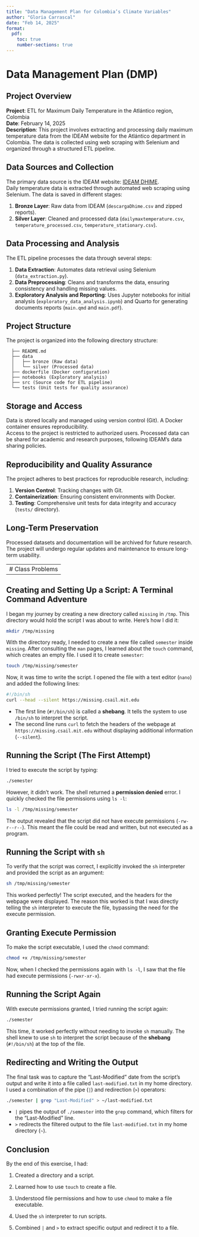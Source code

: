 ```yaml
---
title: "Data Management Plan for Colombia’s Climate Variables"
author: "Gloria Carrascal"
date: "Feb 14, 2025"
format: 
  pdf: 
    toc: true
    number-sections: true
---
```

# Data Management Plan (DMP)

## Project Overview

**Project**: ETL for Maximum Daily Temperature in the Atlántico region, Colombia  
**Date**: February 14, 2025  
**Description**: This project involves extracting and processing daily maximum temperature data from the IDEAM website for the Atlántico department in Colombia. The data is collected using web scraping with Selenium and organized through a structured ETL pipeline.

## Data Sources and Collection
The primary data source is the IDEAM website: [IDEAM DHIME](http://dhime.ideam.gov.co/atencionciudadano/).  
Daily temperature data is extracted through automated web scraping using Selenium. The data is saved in different stages:

1. **Bronze Layer**: Raw data from IDEAM (`descargaDhime.csv` and zipped reports).  
2. **Silver Layer**: Cleaned and processed data (`dailymaxtemperature.csv`, `temperature_processed.csv`, `temperature_stationary.csv`).

## Data Processing and Analysis
The ETL pipeline processes the data through several steps:

1. **Data Extraction**: Automates data retrieval using Selenium (`data_extraction.py`).  
2. **Data Preprocessing**: Cleans and transforms the data, ensuring consistency and handling missing values.  
3. **Exploratory Analysis and Reporting**: Uses Jupyter notebooks for initial analysis (`exploratory_data_analysis.ipynb`) and Quarto for generating documents reports (`main.qmd` and `main.pdf`).

## Project Structure
The project is organized into the following directory structure:
```
  ├── README.md
  ├── data
  │   ├── bronze (Raw data)
  │   └── silver (Processed data)
  ├── dockerfile (Docker configuration)
  ├── notebooks (Exploratory analysis)
  ├── src (Source code for ETL pipeline)
  └── tests (Unit tests for quality assurance)
```
## Storage and Access
Data is stored locally and managed using version control (Git). A Docker container ensures reproducibility.  
Access to the project is restricted to authorized users. Processed data can be shared for academic and research purposes, following IDEAM's data sharing policies.

## Reproducibility and Quality Assurance
The project adheres to best practices for reproducible research, including:

1. **Version Control**: Tracking changes with Git.  
2. **Containerization**: Ensuring consistent environments with Docker.  
3. **Testing**: Comprehensive unit tests for data integrity and accuracy (`tests/` directory).

## Long-Term Preservation
Processed datasets and documentation will be archived for future research. The project will undergo regular updates and maintenance to ensure long-term usability.

---
# Class Problems
---

## Creating and Setting Up a Script: A Terminal Command Adventure

I began my journey by creating a new directory called `missing` in `/tmp`. This directory would hold the script I was about to write. Here's how I did it:

```bash
mkdir /tmp/missing
```

With the directory ready, I needed to create a new file called `semester` inside `missing`. After consulting the `man` pages, I learned about the `touch` command, which creates an empty file. I used it to create `semester`:

```bash
touch /tmp/missing/semester
```

Now, it was time to write the script. I opened the file with a text editor (`nano`) and added the following lines:

```bash
#!/bin/sh
curl --head --silent https://missing.csail.mit.edu
```

- The first line (`#!/bin/sh`) is called a **shebang**. It tells the system to use `/bin/sh` to interpret the script.  
- The second line runs `curl` to fetch the headers of the webpage at `https://missing.csail.mit.edu` without displaying additional information (`--silent`).

## Running the Script (The First Attempt)

I tried to execute the script by typing:

```bash
./semester
```

However, it didn’t work. The shell returned a **permission denied** error. I quickly checked the file permissions using `ls -l`:

```bash
ls -l /tmp/missing/semester
```

The output revealed that the script did not have execute permissions (`-rw-r--r--`). This meant the file could be read and written, but not executed as a program.

## Running the Script with `sh`

To verify that the script was correct, I explicitly invoked the `sh` interpreter and provided the script as an argument:

```bash
sh /tmp/missing/semester
```

This worked perfectly! The script executed, and the headers for the webpage were displayed. The reason this worked is that I was directly telling the `sh` interpreter to execute the file, bypassing the need for the execute permission.

## Granting Execute Permission

To make the script executable, I used the `chmod` command:

```bash
chmod +x /tmp/missing/semester
```

Now, when I checked the permissions again with `ls -l`, I saw that the file had execute permissions (`-rwxr-xr-x`).

## Running the Script Again

With execute permissions granted, I tried running the script again:

```bash
./semester
```

This time, it worked perfectly without needing to invoke `sh` manually. The shell knew to use `sh` to interpret the script because of the **shebang** (`#!/bin/sh`) at the top of the file.

## Redirecting and Writing the Output

The final task was to capture the "Last-Modified" date from the script’s output and write it into a file called `last-modified.txt` in my home directory. I used a combination of the pipe (`|`) and redirection (`>`) operators:

```bash
./semester | grep "Last-Modified" > ~/last-modified.txt
```

- `|` pipes the output of `./semester` into the `grep` command, which filters for the "Last-Modified" line.  
- `>` redirects the filtered output to the file `last-modified.txt` in my home directory (`~`).

## Conclusion

By the end of this exercise, I had:

1. Created a directory and a script.

2. Learned how to use `touch` to create a file.

3. Understood file permissions and how to use `chmod` to make a file executable.

4. Used the `sh` interpreter to run scripts.

5. Combined `|` and `>` to extract specific output and redirect it to a file.


